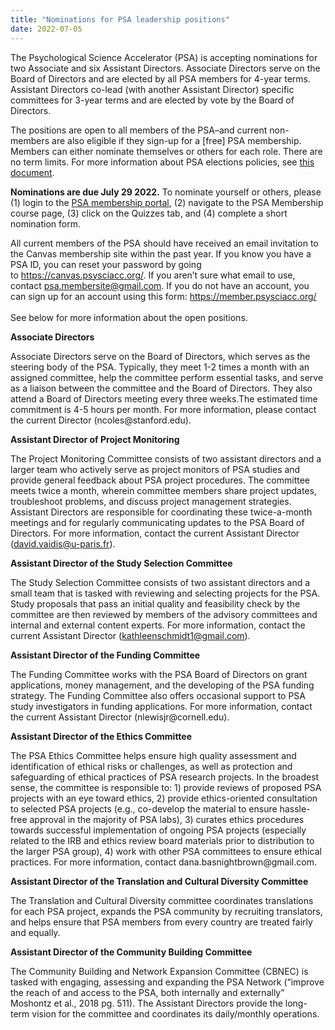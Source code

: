 ```yaml
---
title: "Nominations for PSA leadership positions"
date: 2022-07-05
---
```


<!-- wp:paragraph -->
<p>The Psychological Science Accelerator (PSA) is accepting nominations for two Associate and six Assistant Directors. Associate Directors serve on the Board of Directors and are elected by all PSA members for 4-year terms. Assistant Directors co-lead (with another Assistant Director) specific committees for 3-year terms and are elected by vote by the Board of Directors.&nbsp;</p>
<!-- /wp:paragraph -->

<!-- wp:paragraph -->
<p>The positions are open to all members of the PSA–and current non-members are also eligible if they sign-up for a [free] PSA membership. Members can either nominate themselves or others for each role. There are no term limits. For more information about PSA elections policies, see <a href="https://docs.google.com/document/d/1aXjXwouFc6wvcyy7IFmEKGL0j2yxzYukyI_YFf6sZtM/edit?usp=sharing">this document</a>.</p>
<!-- /wp:paragraph -->

<!-- wp:paragraph -->
<p><strong>Nominations are due July 29 2022.</strong> To nominate yourself or others, please (1) login to the <a href="https://canvas.psysciacc.org/" target="_blank" rel="noreferrer noopener">PSA membership portal</a>, (2) navigate to the PSA Membership course page, (3) click on the Quizzes tab, and (4) complete a short nomination form. </p>
<!-- /wp:paragraph -->

<!-- wp:paragraph -->
<p>All current members of the PSA should have received an email invitation to the Canvas membership site within the past year. If you know you have a PSA ID, you can reset your password by going to&nbsp;<a rel="noreferrer noopener" href="https://canvas.psysciacc.org/" target="_blank">https://canvas.psysciacc.org/</a>. If you aren’t sure what email to use, contact&nbsp;<a rel="noreferrer noopener" href="mailto:psa.membersite@gmail.com" target="_blank">psa.membersite@gmail.com</a>. If you do not have an account, you can sign up for an account using this form:&nbsp;<a rel="noreferrer noopener" href="https://member.psysciacc.org/" target="_blank">https://member.psysciacc.org/</a><br><br>See below for more information about the open positions. </p>
<!-- /wp:paragraph -->

<!-- wp:paragraph -->
<p><strong>Associate Directors</strong></p>
<!-- /wp:paragraph -->

<!-- wp:paragraph -->
<p>Associate Directors serve on the Board of Directors, which serves as the steering body of the PSA. Typically, they meet 1-2 times a month with an assigned committee, help the committee perform essential tasks, and serve as a liaison between the committee and the Board of Directors. They also attend a Board of Directors meeting every three weeks.The estimated time commitment is 4-5 hours per month. For more information, please contact the current Director (ncoles@stanford.edu).</p>
<!-- /wp:paragraph -->

<!-- wp:paragraph -->
<p><strong>Assistant Director of Project Monitoring</strong></p>
<!-- /wp:paragraph -->

<!-- wp:paragraph -->
<p>The Project Monitoring Committee consists of two assistant directors and a larger team who actively serve as project monitors of PSA studies and provide general feedback about PSA project procedures. The committee meets twice a month, wherein committee members share project updates, troubleshoot problems, and discuss project management strategies. Assistant Directors are responsible for coordinating these twice-a-month meetings and for regularly communicating updates to the PSA Board of Directors. For more information, contact the current Assistant Director (<a href="mailto:david.vaidis@u-paris.fr">david.vaidis@u-paris.fr</a>).</p>
<!-- /wp:paragraph -->

<!-- wp:paragraph -->
<p><strong>Assistant Director of the Study Selection Committee&nbsp;</strong></p>
<!-- /wp:paragraph -->

<!-- wp:paragraph -->
<p>The Study Selection Committee consists of two assistant directors and a small team that is tasked with reviewing and selecting projects for the PSA. Study proposals that pass an initial quality and feasibility check by the committee are then reviewed by members of the advisory committees and internal and external content experts. For more information, contact the current Assistant Director (<a href="mailto:kathleenschmidt1@gmail.com">kathleenschmidt1@gmail.com</a>).</p>
<!-- /wp:paragraph -->

<!-- wp:paragraph -->
<p><strong>Assistant Director of the Funding Committee&nbsp;</strong></p>
<!-- /wp:paragraph -->

<!-- wp:paragraph -->
<p>The Funding Committee works with the PSA Board of Directors on grant applications, money management, and the developing of the PSA funding strategy. The Funding Committee also offers occasional support to PSA study investigators in funding applications. For more information, contact the current Assistant Director (nlewisjr@cornell.edu).</p>
<!-- /wp:paragraph -->

<!-- wp:paragraph -->
<p><strong>Assistant Director of the Ethics Committee</strong></p>
<!-- /wp:paragraph -->

<!-- wp:paragraph -->
<p>The PSA Ethics Committee helps ensure high quality assessment and identification of ethical risks or challenges, as well as protection and safeguarding of ethical practices of PSA research projects. In the broadest sense, the committee is responsible to: 1) provide reviews of proposed PSA projects with an eye toward ethics, 2) provide ethics-oriented consultation to selected PSA projects (e.g., co-develop the material to ensure hassle-free approval in the majority of PSA labs), 3) curates ethics procedures towards successful implementation of ongoing PSA projects (especially related to the IRB and ethics review board materials prior to distribution to the larger PSA group), 4) work with other PSA committees to ensure ethical practices. For more information, contact dana.basnightbrown@gmail.com.</p>
<!-- /wp:paragraph -->

<!-- wp:paragraph -->
<p><strong>Assistant Director of the Translation and Cultural Diversity Committee</strong></p>
<!-- /wp:paragraph -->

<!-- wp:paragraph -->
<p>The Translation and Cultural Diversity committee coordinates translations for each PSA project, expands the PSA community by recruiting translators, and helps ensure that PSA members from every country are treated fairly and equally.</p>
<!-- /wp:paragraph -->

<!-- wp:paragraph -->
<p><strong>Assistant Director of the Community Building Committee</strong></p>
<!-- /wp:paragraph -->

<!-- wp:paragraph -->
<p>The Community Building and Network Expansion Committee (CBNEC) is tasked with engaging, assessing and expanding the PSA Network (“improve the reach of and access to the PSA, both internally and externally” Moshontz et al., 2018 pg. 511). The Assistant Directors provide the long-term vision for the committee and coordinates its daily/monthly operations.</p>
<!-- /wp:paragraph -->
